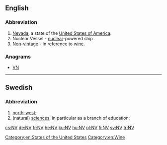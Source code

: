 {{also|N.V.|Nv|nV}}
==English==

===Abbreviation===
{{head|en|abbreviation}}

# [[Nevada]], a state of the [[United States of America]].
# Nuclear Vessel - [[nuclear]]-powered ship
# [[non|Non]]-[[vintage]] - in reference to [[wine]].

===Anagrams===
* [[VN#English|VN]]

[[Category:en:States of the United States]]
[[Category:en:Wine]]

----

==Swedish==

===Abbreviation===
{{head|sv|abbreviation}}

# [[north-west]]; {{abbreviation of|nordväst|lang=sv}}
# (natural) [[sciences]], in particular as a branch of education; {{abbreviation of|naturvetenskap|lang=sv}}

[[cs:NV]]
[[de:NV]]
[[fr:NV]]
[[he:NV]]
[[ku:NV]]
[[hu:NV]]
[[pl:NV]]
[[fi:NV]]
[[sv:NV]]
[[tr:NV]]